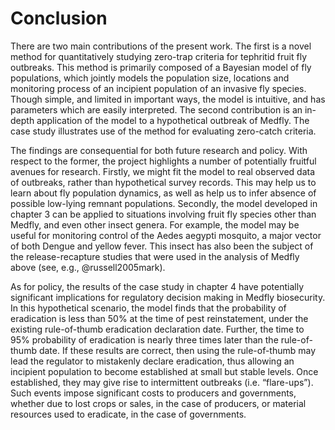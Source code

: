 # Conclusion

There are two main contributions of the present work. The first is a novel method for quantitatively studying zero-trap criteria for tephritid fruit fly outbreaks. This method is primarily composed of a Bayesian model of fly populations, which jointly models the population size, locations and monitoring process of an incipient population of an invasive fly species. Though simple, and limited in important ways, the model is intuitive, and has parameters which are easily interpreted. The second contribution is an in-depth application of the model to a hypothetical outbreak of Medfly. The case study illustrates use of the method for evaluating zero-catch criteria. 

The findings are consequential for both future research and policy. With respect to the former, the project highlights a number of potentially fruitful avenues for research. Firstly, we might fit the model to real observed data of outbreaks, rather than hypothetical survey records. This may help us to learn about fly population dynamics, as well as help us to infer absence of possible low-lying remnant populations. Secondly, the model developed in chapter 3 can be applied to situations involving fruit fly species other than Medfly, and even other insect genera. For example, the model may be useful for monitoring control of the Aedes aegypti mosquito, a major vector of both Dengue and yellow fever. This insect has also been the subject of the release-recapture studies that were used in the analysis of Medfly above (see, e.g., @russell2005mark).

As for policy, the results of the case study in chapter 4 have potentially significant implications for regulatory decision making in Medfly biosecurity. In this hypothetical scenario, the model finds that the probability of eradication is less than 50% at the time of pest reinstatement, under the existing rule-of-thumb eradication declaration date. Further, the time to 95% probability of eradication is nearly three times later than the rule-of-thumb date. If these results are correct, then using the rule-of-thumb may lead the regulator to mistakenly declare eradication, thus allowing an incipient population to become established at small but stable levels. Once established, they may give rise to intermittent outbreaks (i.e. "flare-ups"). Such events impose significant costs to producers and governments, whether due to lost crops or sales, in the case of producers, or material resources used to eradicate, in the case of governments.